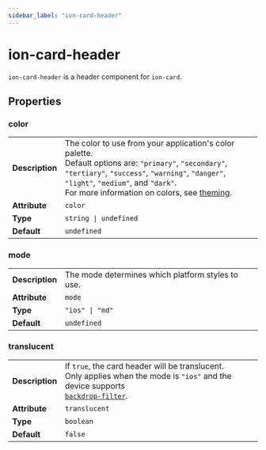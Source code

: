 ```yaml
---
sidebar_label: "ion-card-header"
---
```


# ion-card-header

`ion-card-header` is a header component for `ion-card`.


## Properties


### color

| | |
| --- | --- |
| **Description** | The color to use from your application's color palette.<br />Default options are: `"primary"`, `"secondary"`, `"tertiary"`, `"success"`, `"warning"`, `"danger"`, `"light"`, `"medium"`, and `"dark"`.<br />For more information on colors, see [theming](../theming/basics.md). |
| **Attribute** | `color` |
| **Type** | `string \| undefined` |
| **Default** | `undefined` |



### mode

| | |
| --- | --- |
| **Description** | The mode determines which platform styles to use. |
| **Attribute** | `mode` |
| **Type** | `"ios" \| "md"` |
| **Default** | `undefined` |



### translucent

| | |
| --- | --- |
| **Description** | If `true`, the card header will be translucent.<br />Only applies when the mode is `"ios"` and the device supports<br />[`backdrop-filter`](https://developer.mozilla.org/en-US/docs/Web/CSS/backdrop-filter#Browser_compatibility). |
| **Attribute** | `translucent` |
| **Type** | `boolean` |
| **Default** | `false` |



